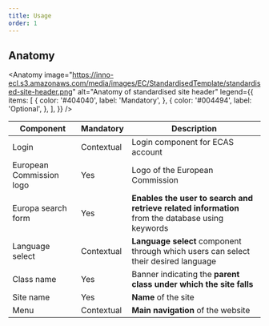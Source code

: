 ```yaml
---
title: Usage
order: 1
---
```



## Anatomy

<Anatomy
  image="https://inno-ecl.s3.amazonaws.com/media/images/EC/StandardisedTemplate/standardised-site-header.png"
  alt="Anatomy of standardised site header"
  legend={{
    items: [
      {
        color: '#404040',
        label: 'Mandatory',
      },
      {
        color: '#004494',
        label: 'Optional',
      },
    ],
  }}
/>

| Component                | Mandatory  | Description                                                                                      |
| ------------------------ | ---------- | ------------------------------------------------------------------------------------------------ |
| Login                    | Contextual | Login component for ECAS account                                                                 |
| European Commission logo | Yes        | Logo of the European Commission                                                                  |
| Europa search form       | Yes        | **Enables the user to search and retrieve related information** from the database using keywords |
| Language select          | Contextual | **Language select** component through which users can select their desired language              |
| Class name               | Yes        | Banner indicating the **parent class under which the site falls**                                |
| Site name                | Yes        | **Name** of the site                                                                             |
| Menu                     | Contextual | **Main navigation** of the website                                                               |
